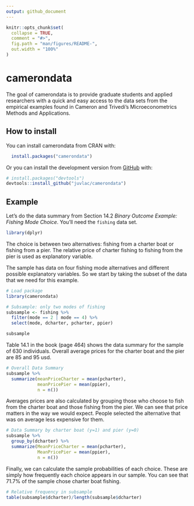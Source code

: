 ```yaml
---
output: github_document
---
```


<!-- README.md is generated from README.Rmd. Please edit that file -->

```r
knitr::opts_chunk$set(
  collapse = TRUE,
  comment = "#>",
  fig.path = "man/figures/README-",
  out.width = "100%"
)
```

# camerondata

<!-- badges: start -->
<!-- badges: end -->

The goal of camerondata is to provide graduate students and applied 
researchers with a quick and easy access to the data sets from the empirical examples found in Cameron and Trivedi's Microeconometrics Methods and Applications.

## How to install

You can install camerondata from CRAN with:

``` r
  install.packages("camerondata")

```

Or you can install the development version from [GitHub](https://github.com/) with:

``` r
# install.packages("devtools")
devtools::install_github("juvlac/camerondata")
```

## Example

Let's do the data summary from Section 14.2 *Binary Outcome Example: Fishing Mode Choice*. You'll need the `fishing` data set. 

```r
library(dplyr)
```

The choice is between two alternatives: fishing from a charter boat or fishing
from a pier. The relative price of charter fishing to fishing from the pier is used as explanatory variable.

The sample has data on four fishing mode alternatives and different possible explanatory variables. So we start by taking the subset of the data that we need for this example. 

```r
# Load package
library(camerondata)

# Subsample: only two modes of fishing
subsample <- fishing %>% 
  filter(mode == 2 | mode == 4) %>% 
  select(mode, dcharter, pcharter, ppier)

subsample

```

Table 14.1 in the book (page 464) shows the data summary for the sample of 630 individuals.
Overall average prices for the charter boat and the pier are 85 and 95 usd.

```r

# Overall Data Summary
subsample %>% 
  summarize(meanPriceCharter = mean(pcharter),
            meanPricePier = mean(ppier),
            n = n()) 
```

Averages prices are also calculated by grouping those who choose to fish from the charter boat and those fishing from the pier. 
We can see that price matters in the way we would expect. People selected the alternative that was on average less expensive for them. 

```r

# Data Summary by charter boat (y=1) and pier (y=0)
subsample %>% 
  group_by(dcharter) %>% 
  summarize(MeanPriceCharter = mean(pcharter),
            MeanPricePier = mean(ppier),
            n = n())
```

Finally, we can calculate the sample probabilities of each choice. These are simply how frequently each choice appears in our sample. 
You can see that 71.7% of the sample chose charter boat fishing. 

```r
# Relative frequency in subsample
table(subsample$dcharter)/length(subsample$dcharter)

```

